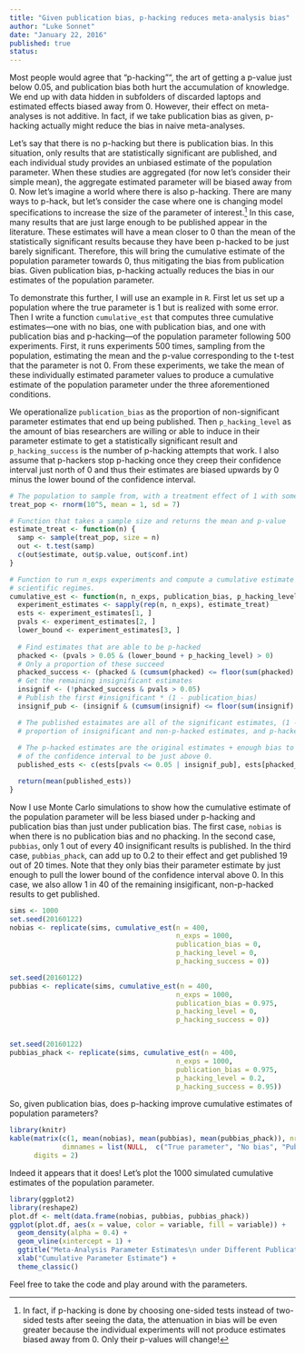 ```yaml
---
title: "Given publication bias, p-hacking reduces meta-analysis bias"
author: "Luke Sonnet"
date: "January 22, 2016"
published: true
status: 
---
```


Most people would agree that "p-hacking"", the art of getting a p-value just below 0.05, and publication bias both hurt the accumulation of knowledge. We end up with data hidden in subfolders of discarded laptops and estimated effects biased away from 0. However, their effect on meta-analyses is not additive. In fact, if we take publication bias as given, p-hacking actually might reduce the bias in naive meta-analyses. 

Let's say that there is no p-hacking but there is publication bias. In this situation, only results that are statistically significant are published, and each individual study provides an unbiased estimate of the population parameter. When these studies are aggregated (for now let's consider their simple mean), the aggregate estimated parameter will be biased away from 0. Now let's imagine a world where there is also p-hacking. There are many ways to p-hack, but let's consider the case where one is changing model specifications to increase the size of the parameter of interest.[^fn-onesided] In this case, many results that are just large enough to be published appear in the literature. These estimates will have a mean closer to 0 than the mean of the statistically significant results because they have been p-hacked to be just barely significant. Therefore, this will bring the cumulative estimate of the population parameter towards 0, thus mitigating the bias from publication bias. Given publication bias, p-hacking actually reduces the bias in our estimates of the population parameter. 

To demonstrate this further, I will use an example in `R`. First let us set up a population where the true parameter is 1 but is realized with some error. Then I write a function `cumulative_est` that computes three cumulative estimates---one with no bias, one with publication bias, and one with publication bias and p-hacking---of the population parameter following 500 experiments. First, it runs experiments 500 times, sampling from the population, estimating the mean and the p-value corresponding to the t-test that the parameter is not 0. From these experiments, we take the mean of these individually estimated parameter values to produce a cumulative estimate of the population parameter under the three aforementioned conditions. 

We operationalize `publication_bias` as the proportion of non-significant parameter estimates that end up being published. Then `p_hacking_level` as the amount of bias researchers are willing or able to induce in their parameter estimate to get a statistically significant result and `p_hacking_success` is the number of p-hacking attempts that work. I also assume that p-hackers stop p-hacking once they creep their confidence interval just north of 0 and thus their estimates are biased upwards by $0$ minus the lower bound of the confidence interval.

```r
# The population to sample from, with a treatment effect of 1 with some random error
treat_pop <- rnorm(10^5, mean = 1, sd = 7)

# Function that takes a sample size and returns the mean and p-value
estimate_treat <- function(n) {
  samp <- sample(treat_pop, size = n)
  out <- t.test(samp)
  c(out$estimate, out$p.value, out$conf.int)
}

# Function to run n_exps experiments and compute a cumulative estimate under different
# scientific regimes.
cumulative_est <- function(n, n_exps, publication_bias, p_hacking_level, p_hacking_success) {
  experiment_estimates <- sapply(rep(n, n_exps), estimate_treat)
  ests <- experiment_estimates[1, ]
  pvals <- experiment_estimates[2, ]
  lower_bound <- experiment_estimates[3, ]
  
  # Find estimates that are able to be p-hacked
  phacked <- (pvals > 0.05 & (lower_bound + p_hacking_level) > 0)
  # Only a proportion of these succeed
  phacked_success <- (phacked & (cumsum(phacked) <= floor(sum(phacked) * p_hacking_success)))
  # Get the remaining insignificant estimates
  insignif <- (!phacked_success & pvals > 0.05)
  # Publish the first #insignificant * (1 - publication_bias)
  insignif_pub <- (insignif & (cumsum(insignif) <= floor(sum(insignif) * (1 - publication_bias))))

  # The published estaimates are all of the significant estimates, (1 - publication bias)
  # proportion of insignificant and non-p-hacked estimates, and p-hacked estimates
  
  # The p-hacked estimates are the original estimates + enough bias to get the lower bound
  # of the confidence interval to be just above 0.
  published_ests <- c(ests[pvals <= 0.05 | insignif_pub], ests[phacked_success] - lower_bound[phacked_success])

  return(mean(published_ests))
}
```

Now I use Monte Carlo simulations to show how the cumulative estimate of the population parameter will be less biased under p-hacking and publication bias than just under publication bias. The first case, `nobias` is when there is no publication bias and no phacking. In the second case, `pubbias`, only 1 out of every 40 insignificant results is published. In the third case, `pubbias_phack`, can add up to 0.2 to their effect and get published 19 out of 20 times. Note that they only bias their parameter estimate by just enough to pull the lower bound of the confidence interval above 0. In this case, we also allow 1 in 40 of the remaining insigificant, non-p-hacked results to get published.

```r
sims <- 1000
set.seed(20160122)
nobias <- replicate(sims, cumulative_est(n = 400,
                                         n_exps = 1000,
                                         publication_bias = 0,
                                         p_hacking_level = 0,
                                         p_hacking_success = 0))

set.seed(20160122)
pubbias <- replicate(sims, cumulative_est(n = 400,
                                         n_exps = 1000,
                                         publication_bias = 0.975,
                                         p_hacking_level = 0,
                                         p_hacking_success = 0))


set.seed(20160122)
pubbias_phack <- replicate(sims, cumulative_est(n = 400,
                                         n_exps = 1000,
                                         publication_bias = 0.975,
                                         p_hacking_level = 0.2,
                                         p_hacking_success = 0.95))

```

So, given publication bias, does p-hacking improve cumulative estimates of population parameters?

```r
library(knitr)
kable(matrix(c(1, mean(nobias), mean(pubbias), mean(pubbias_phack)), nrow = 1,
             dimnames = list(NULL,  c("True parameter", "No bias", "Pub. bias", "Pub bias + p-hacking"))),
      digits = 2)
```

Indeed it appears that it does! Let's plot the 1000 simulated cumulative estimates of the population parameter.

```r
library(ggplot2)
library(reshape2)
plot.df <- melt(data.frame(nobias, pubbias, pubbias_phack))
ggplot(plot.df, aes(x = value, color = variable, fill = variable)) + 
  geom_density(alpha = 0.4) + 
  geom_vline(xintercept = 1) + 
  ggtitle("Meta-Analysis Parameter Estimates\n under Different Publication Behaviors") + 
  xlab("Cumulative Parameter Estimate") +
  theme_classic()
```

Feel free to take the code and play around with the parameters.

[^fn-onesided]: In fact, if p-hacking is done by choosing one-sided tests instead of two-sided tests after seeing the data, the attenuation in bias will be even greater because the individual experiments will not produce estimates biased away from 0. Only their p-values will change!
